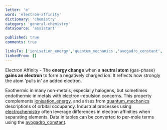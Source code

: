 ```yaml
---
letter: 'e'
word: 'electron-affinity'
dictionary: 'chemistry'
category: 'general-chemistry'
dataSource: 'assistant'

published: true
comments: true

linksTo: ['ionisation_energy','quantum_mechanics','avogadro_constant','electrochemistry']
linkedFrom: []
---
```


<a id="electron_affinity">Electron Affinity</a> - The **energy change** when a **neutral atom** (gas-phase) **gains an electron** to form a negatively charged ion. It reflects how strongly the atom 'pulls in' an added electron.

Exothermic in many non-metals, especially halogens, but sometimes endothermic in metals with electron-repulsion concerns. This property complements [ionisation_energy](#ionisation_energy), and arises from [quantum_mechanics](#quantum_mechanics) descriptions of orbital occupancy. Industrial processes using [electrochemistry](#electrochemistry) often leverage differences in electron affinities when separating elements. Data in tables can be converted to per-mole terms using the [avogadro_constant](#avogadro_constant).

